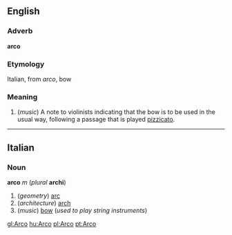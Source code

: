 ==English==

===Adverb===
'''arco'''

===Etymology===
Italian, from ''arco'', bow

===Meaning===
#(''music'') A note to violinists indicating that the bow is to be used in the usual way, following a passage that is played [[pizzicato]].

----
==Italian==
===Noun===
'''arco''' ''m'' (''plural'' '''archi''')

#(''geometry'') [[arc]]
#(''architecture'') [[arch]]
#(''music'') [[bow]] (''used to play string instruments'')

[[gl:Arco]]
[[hu:Arco]]
[[pl:Arco]]
[[pt:Arco]]